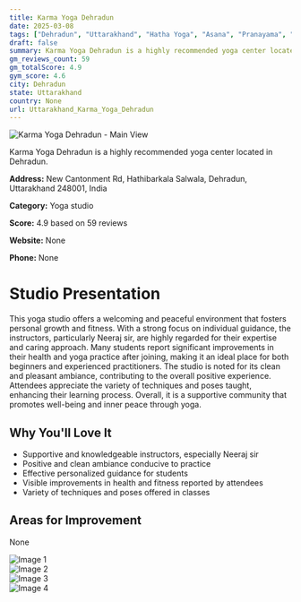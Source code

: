 ```yaml
---
title: Karma Yoga Dehradun
date: 2025-03-08
tags: ["Dehradun", "Uttarakhand", "Hatha Yoga", "Asana", "Pranayama", "peaceful environment", "individualized instruction", "Dehradun"]  
draft: false
summary: Karma Yoga Dehradun is a highly recommended yoga center located in Dehradun.
gm_reviews_count: 59
gm_totalScore: 4.9
gym_score: 4.6
city: Dehradun
state: Uttarakhand
country: None
url: Uttarakhand_Karma_Yoga_Dehradun
---
```


<div className="aspect-[16/9] relative my-8">
  <img 
    src="https://lh5.googleusercontent.com/p/AF1QipOpbWc3s3jEiHQ30fIXbvhU84xn5dO9uc-uUhGP=w1920-h1080-k-no"
    alt="Karma Yoga Dehradun - Main View"
    className="object-cover absolute inset-0 w-full h-full rounded-lg"
  />
</div>

Karma Yoga Dehradun is a highly recommended yoga center located in Dehradun.

**Address:** New Cantonment Rd, Hathibarkala Salwala, Dehradun, Uttarakhand 248001, India

**Category:** Yoga studio

**Score:** 4.9 based on 59 reviews

**Website:** None

**Phone:** None

# Studio Presentation

This yoga studio offers a welcoming and peaceful environment that fosters personal growth and fitness. With a strong focus on individual guidance, the instructors, particularly Neeraj sir, are highly regarded for their expertise and caring approach. Many students report significant improvements in their health and yoga practice after joining, making it an ideal place for both beginners and experienced practitioners. The studio is noted for its clean and pleasant ambiance, contributing to the overall positive experience. Attendees appreciate the variety of techniques and poses taught, enhancing their learning process. Overall, it is a supportive community that promotes well-being and inner peace through yoga.

## Why You'll Love It

- Supportive and knowledgeable instructors, especially Neeraj sir
- Positive and clean ambiance conducive to practice
- Effective personalized guidance for students
- Visible improvements in health and fitness reported by attendees
- Variety of techniques and poses offered in classes

## Areas for Improvement

None

<div className="grid grid-cols-1 xl:grid-cols-2 gap-4 my-8">
<div className="aspect-[4/3] relative"><img src="https://lh3.googleusercontent.com/p/AF1QipO406SfiwXqTD54cMB_SRfOcUvSfjWiNlCfo_Tj=w1920-h1080-k-no" alt="Image 1" className="object-cover absolute inset-0 w-full h-full rounded-lg" /></div>
<div className="aspect-[4/3] relative"><img src="https://lh5.googleusercontent.com/p/AF1QipNw5TZW6ISRos_7Xylm5zrTm3h2Gq-Ids4p5txz=w1920-h1080-k-no" alt="Image 2" className="object-cover absolute inset-0 w-full h-full rounded-lg" /></div>
<div className="aspect-[4/3] relative"><img src="https://lh5.googleusercontent.com/p/AF1QipMvbLJkltGY8FepWAiBL79GM2QxjSgj6p6npHtO=w1920-h1080-k-no" alt="Image 3" className="object-cover absolute inset-0 w-full h-full rounded-lg" /></div>
<div className="aspect-[4/3] relative"><img src="https://lh5.googleusercontent.com/p/AF1QipOq2rg-7OdbRgYzuM3AxOYEr21fsY7HPkdigOz_=w1920-h1080-k-no" alt="Image 4" className="object-cover absolute inset-0 w-full h-full rounded-lg" /></div>
</div>